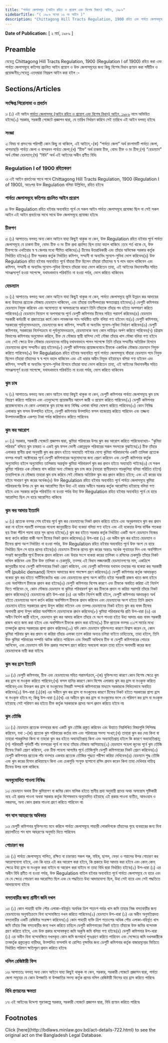 ```yaml
---
title: "পার্বত্য জেলাসমূহ (আইন রহিত ও প্রয়োগ এবং বিশেষ বিধান) আইন, ১৯৮৯"
sidebarTitle: "( ১৯৮৯ সনের ১৬ নং আইন )"
description: "Chittagong Hill Tracts Regulation, 1900 রহিত এবং পার্বত্য জেলাসমূহে কতিপয় প্রচলিত আইনের প্রয়োগ ও উক্ত জেলাসমূহের জন্য কিছু বিশেষ বিধান প্রণয়নকল্পে প্রণীত আইন৷"
---
```


**Date of Publication:** [ ২ মার্চ, ১৯৮৯ ]

## Preamble

যেহেতু Chittagong Hill Tracts Regulation, 1900 (Regulation I of 1900) রহিত করা এবং পার্বত্য জেলাসমূহে কতিপয় প্রচলিত আইন প্রয়োগ ও উক্ত জেলাসমূহের জন্য কিছু বিশেষ বিধান প্রণয়ন করা সমীচীন ও প্রয়োজনীয়;সেহেতু এতদ্‌দ্বারা নিম্নরূপ আইন করা হইল :-

## Sections/Articles

### সংক্ষিপ্ত শিরোনামা ও প্রবর্তন

১৷ (১) এই আইন [পার্বত্য জেলাসমূহ (আইন রহিত ও প্রয়োগ এবং বিশেষ বিধান) আইন, ১৯৮৯](/act-722.html "পার্বত্য জেলাসমূহ (আইন রহিত ও প্রয়োগ এবং বিশেষ বিধান) আইন, ১৯৮৯") নামে অভিহিত হইবে৷(২) সরকার, সরকারী গেজেটে প্রজ্ঞাপন দ্বারা, যে তারিখ নির্ধারণ করিবে সেই তারিখে এই আইন বলবত্ হইবে৷

### সংজ্ঞা

২৷ বিষয় বা প্রসংগের পরিপন্থী কোন কিছু না থাকিলে, এই আইনে,-(ক) “পার্বত্য জেলা” অর্থ রাংগামাটি পার্বত্য জেলা, খাগড়াছড়ি পার্বত্য জেলা ও বান্দরবন পার্বত্য জেলা;(খ) “চীফ” অর্থ চাকমা চীফ, বোমং চীফ ও মং চীফ;(গ) “হেডম্যান” অর্থ মৌজা হেডম্যান;(ঘ) “বিধি” অর্থ এই আইনের অধীন প্রণীত বিধি৷

### Regulation I of 1900 রহিতকরণ

৩৷ এই আইন প্রবর্তনের সাথে সাথে Chittagong Hill Tracts Regulation, 1900 (Regulation I of 1900), অতঃপর উক্ত Regulation বলিয়া উল্লিখিত, রহিত হইবে৷

### পার্বত্য জেলাসমূহে কতিপয় প্রচলিত আইন প্রয়োগ

৪৷ উক্ত Regulation রহিত হইবার অব্যবহিত পূর্বে যে সকল আইন পার্বত্য জেলাসমূহে প্রযোজ্য ছিল না সেই সকল আইন এই আইন প্রবর্তনের সাথে সাথে উক্ত জেলাসমূহে প্রযোজ্য হইবে৷

### চীফগণ

৫৷ (১) আপাততঃ বলবত্ অন্য কোন আইনে যাহা কিছুই থাকুক না কেন, উক্ত Regulation রহিত হইবার পূর্বে পার্বত্য জেলাসমূহে যে চাকমা চীফ, বোমং চীফ ও মং চীফ প্রথা প্রচলিত ছিল তাহা বহাল থাকিবে :তবে শর্ত থাকে যে, উক্ত চীফগণের এখতিয়ার স্ব স্ব জেলার মধ্যে সীমিত থাকিবে৷(২) চীফের উত্তরাধিকারী এবং তাঁহার অভিষেক সরকার কর্তৃক নির্ধারিত হইবে৷(৩) চীফ সরকার কর্তৃক নির্ধারিত কমিশন, সম্মানী বা অন্যবিধ সুযোগ-সুবিধা ভোগ করিবেন৷(৪) উক্ত Regulation রহিত হইবার অব্যবহিত পূর্বে যাঁহারা চীফ ছিলেন তাঁহারা তাঁহাদের স্ব স্ব পদে বহাল থাকিবেন এবং কমিশন, সম্মানী বা অন্যবিধ সুযোগ-সুবিধা হিসাবে তাঁহারা যাহা ভোগ করিতেন তাহা, এই আইনের বিধানাবলীর সহিত সামঞ্জস্যপূর্ণ হওয়া সাপেক্ষে, যথাযথভাবে পরিবর্তিত না হওয়া পর্যন্ত, ভোগ করিতে থাকিবেন৷

### হেডম্যান

৬৷ (১) আপাততঃ বলবত্ অন্য কোন আইনে যাহা কিছুই থাকুক না কেন, পার্বত্য জেলাসমূহে ভূমি উন্নয়ন কর আদায়ের জন্য উহাদের প্রত্যেক মৌজায় হেডম্যান থাকিবেন, এবং তাঁহারা তহশীলদারের ক্ষমতাপ্রাপ্ত হইবেন৷(২) ডেপুটি কমিশনার হেডম্যান নিযুক্ত করিবেন এবং অযোগ্যতা বা অসদাচরণের কারণে তিনি তাঁহাকে তাঁহার পদ হইতে অপসারণ করিতে পারিবেন৷(৩) হেডম্যান নিয়োগ বা অপসারণের পূর্বে ডেপুটি কমিশনার চীফের সহিত পরামর্শ করিবেন৷(৪) হেডম্যান সরকারী কর্মচারী বা প্রজাতন্ত্রের কর্মে কোন লাভজনক পদে অধিষ্ঠিত ব্যক্তি বলিয়া গণ্য হইবেন না৷(৫) ডেপুটি কমিশনার, সরকারের পূর্বানুমোদনক্রমে, হেডম্যানের জন্য কমিশন, সম্মানী বা অন্যবিধ সুযোগ-সুবিধা নির্ধারণ করিবেন৷(৬) ডেপুটি কমিশনার, সরকারের নির্দেশক্রমে বা পূর্বানুমোদনক্রমে, হেডম্যানকে অন্য কোন দায়িত্বও অর্পণ করিতে পারিবেন৷(৭) চট্টগ্রাম বিভাগের কমিশনার অনুমোদন করিলে, চীফ যে মৌজার স্থায়ী বাসিন্দা সেই মৌজা তাঁহার খাস মৌজা বলিয়া গণ্য হইবে এবং সেই ক্ষেত্রে উক্ত মৌজার হেডম্যানের দায়িত্ব যথাযথভাবে পালন সাপেক্ষে তিনি তাঁহার সম্মানীর অতিরিক্ত হিসাবে হেডম্যানের প্রাপ্য সম্মানীও প্রাপ্ত হইবেন৷(৮) ডেপুটি কমিশনার প্রয়োজনবোধে চীফকে একাধিক মৌজার হেডম্যান নিযুক্ত করিতে পারিবেন৷(৯) উক্ত Regulation রহিত হইবার অব্যবহিত পূর্বে পার্বত্য জেলাসমূহে যাঁহারা হেডম্যান পদে নিযুক্ত ছিলেন তাঁহারা তাঁহাদের স্ব স্ব পদে বহাল থাকিবেন এবং এই ধারার অধীন নিযুক্ত হইয়াছেন বলিয়া গণ্য হইবেন এবং কমিশন, সম্মানী বা অন্যবিধ সুযোগ-সুবিধা হিসাবে তাঁহারা যাহা ভোগ করিতেন তাহা, এই আইনের বিধানাবলীর সহিত সামঞ্জস্যপূর্ণ হওয়া সাপেক্ষে, যথাযথভাবে পরিবর্তিত না হওয়া পর্যন্ত, ভোগ করিতে থাকিবেন৷

### ঝুম চাষ

৭৷ (১) আপাততঃ বলবত্ অন্য কোন আইনে যাহা কিছুই থাকুক না কেন, ডেপুটি কমিশনার পার্বত্য জেলাসমূহে ঝুম চাষ নিয়ন্ত্রণ করিতে পারিবেন এবং এতদুদ্দেশ্যে প্রয়োজনীয় আদেশ জারী ও প্রয়োগ করিতে পারিবেন৷(২) ডেপুটি কমিশনার প্রয়োজনবোধে যে কোন এলাকাকে ঝুম চাষের জন্য নিষিদ্ধ এলাকা বলিয়া ঘোষণা করিতে পারিবেন৷(৩) কোন নিষিদ্ধ এলাকায় ঝুম ফসল উত্পাদিত হইলে, ডেপুটি কমিশনার উত্পাদিত ফসল বাজেয়াপ্ত করিতে পারিবেন এবং তজ্জন্য উত্পাদনকারীকে একশত টাকা পর্যন্ত জরিমানাও করিতে পারিবেন৷

### ঝুম কর আরোপ

৮৷ (১) সরকার, সরকারী গেজেটে প্রজ্ঞাপন দ্বারা, ঝুমিয়া পরিবারের উপর ঝুম কর আরোপ করিতে পারিবে৷ব্যাখ্যা৷- “ঝুমিয়া পরিবার” বলিতে ঝুম চাষরত ও একই ঝুম ফসল ভোগী একান্নভূক্ত পরিবারের সকল সদস্যকে বুঝাইবে৷(২) চীফ তাঁহার এলাকার স্থানীয় প্রথা অনুযায়ী ঝুম কর প্রদান হইতে অব্যাহতি পাইবার যোগ্য ঝুমিয়া পরিবারবর্গের একটি তালিকা প্রত্যেক বত্সর পনরই অক্টোবরের পূর্বে ডেপুটি কমিশনারের অনুমোদনের জন্য প্রেরণ করিবেন এবং ডেপুটি কমিশনার কর্তৃক অনুমোদিত হইলে অনুমোদিত তালিকায় অন্তর্ভুক্ত ঝুমিয়া পরিবারবর্গ ঝুম কর প্রদান হইতে অব্যাহতি পাইবে৷(৩) যে সকল ঝুমিয়া পরিবার এক মৌজায় বাস করিয়া অন্য মৌজায় ঝুম চাষ করে (যাহারা স্থানীয়ভাবে পারকুলিয়া বলিয়া পরিচিত হইবে) তাহাদিগকে যে মৌজায় তাহারা ঝুম চাষ করিবে সেই মৌজায় অতিরিক্ত ঝুম কর প্রদান করিতে হইবে; এবং এই করের হার হইবে সাধারণ ঝুম করের অর্ধেক৷(৪) উক্ত Regulation রহিত হইবার অব্যবহিত পূর্বে পার্বত্য জেলাসমূহে ঝুমিয়া পরিবারবর্গের উপর যে ঝুম কর আরোপিত ছিল উহা এই ধারার অধীনে সরকার কর্তৃক আরোপিত হইয়াছে বলিয়া গণ্য হইবে এবং সরকার কর্তৃক পরিবর্তিত না হওয়া পর্যন্ত উহা উক্ত Regulation রহিত হইবার অব্যবহিত পূর্বে যে হারে আরোপিত ছিল সে হারে আরোপিত থাকিবে৷

### ঝুম কর আদায় ইত্যাদি

৯৷ (১) প্রত্যেক বত্সর শেষ হইবার পূর্বে ঝুম কর হেডম্যানের নিকট প্রদান করিতে হইবে এবং অনুরূপভাবে ঝুম কর প্রদান করা না হইলে পরবর্তী বত্সরের পহেলা জানুয়ারীতে উহা বকেয়া বলিয়া গণ্য হইবে এবং এই বকেয়ার উপর বার্ষিক শতকরা ছয় টাকা পঁচিশ পয়সা হারে সুদ প্রদেয় হইবে৷(২) ঝুম কর হইতে সরকার কর্তৃক নির্ধারিত একটি অংশ হেডম্যান নিজের জন্য কর্তন করিয়া বাকী অংশ চীফের নিকট প্রদান করিবেন৷(৩) উপ-ধারা (২) এর অধীন ঝুম কর হইতে হেডম্যান ও চীফের প্রাপ্য অংশ নির্ধারিত না হওয়া পর্যন্ত, উক্ত Regulation রহিত হইবার অব্যবহিত পূর্বে উক্ত অংশ যে হারে নির্ধারিত ছিল সে হারে প্রদেয় হইবে৷(৪) হেডম্যান চীফকে প্রদেয় ঝুম করের অন্ততঃ অর্ধেক পূন্যাহের দিন এবং অবশিষ্টাংশ পনরই জানুয়ারীর পূর্বে চীফকে প্রদান করিবেন এবং উহার সংগে বকেয়া করের তালিকা ও রসিদের চেকমুড়ি তাঁহার নিকট দাখিল করিবেন এবং চীফ উক্ত তালিকা ও চেকমুড়ি, তত্সহ এই বিধান লঙ্ঘনকারী হেডম্যানগণের নাম, একত্রিশে জানুয়ারীর মধ্যে ডেপুটি কমিশনারের নিকট প্রেরণ করিবেন, এবং ডেপুটি কমিশনার যথাযথ তদন্তের পর বকেয়া কর সরকারী দাবী (public demand) হিসাবে আদায়ের জন্য পদক্ষেপ গ্রহণ করিবেন৷(৫) ডেপুটি কমিশনার কর্তৃক আদায়কৃত বকেয়া ঝুম কর হইতে সার্টিফিকেটের খরচ এবং হেডম্যানের প্রাপ্য অংশ কর্তিত হইয়া সরকারী রাজস্ব খাতে জমা হইবে এবং অবশিষ্টাংশ চীফকে প্রদান করা হইবে৷(৬) ডেপুটি কমিশনার বিশেষ কারণে এবং চীফকে অবহিত করিয়া এই নির্দেশ দিতে পারিবেন যে, কোন মৌজার হেডম্যান বা ঝুমিয়া পরিবারবর্গ ঝুম কর চীফকে প্রদান না করিয়া সরাসরি তাঁহার নিকট প্রদান করিবেন৷(৭) হেডম্যানের প্রতি উপ-ধারা (৬) এর অধীন নির্দেশ জারী হইলে, ডেপুটি কমিশনার আদায়কৃত অর্থ হইতে হেডম্যানের অংশ কর্তন করিয়া অবশিষ্টাংশ চীফকে প্রদান করিবেন এবং হেডম্যানের অংশ হইতে তিনি প্রথমে হেডম্যান হইতে সরকারের প্রাপ্য উসুল করিয়া লইবেন এবং তত্পর হেডম্যানের নিকট হইতে ঝুম কর বাবদ চীফের অনাদায়ী প্রাপ্য উসুল করিয়া অবশিষ্টাংশ হেডম্যানকে প্রদান করিবেন৷(৮) ঝুমিয়া পরিবারবর্গের প্রতি উপ-ধারা (৬) এর অধীন নির্দেশ জারী হইলে, হেডম্যান ঝুম কর আদায় করিলে তাঁহার যে অংশ পাওয়া হইত উহা আদায় খরচ বাবদ সরকারী রাজস্ব খাতে জমা করা হইবে এবং অবশিষ্টাংশ চীফকে প্রদান করা হইবে৷(৯) চীফ প্রত্যেক বত্সর ৩১শে মার্চের মধ্যে তত্কর্তৃক প্রদেয় সরকারের প্রাপ্য প্রদান করিবেন৷(১০) যদি কোন হেডম্যান যুক্তিসংগত কারণে বিশ্বাস করেন যে, কোন ঝুমিয়া পরিবার ঝুম কর প্রদান না করিয়া তাঁহার এলাকা ত্যাগ করিয়া অন্যত্র চলিয়া যাইতে চাহিতেছে, তাহা হইলে, তিনি উক্ত ঝুমিয়া পরিবারের সম্পত্তি আটক করিতে পারিবেন এবং বিষয়টি অবিলম্বে চীফ বা ডেপুটি কমিশনারের গোচরে আনিবেন, এবং হেডম্যান যদি উক্ত প্রকার পদক্ষেপ গ্রহণ করিতে অবহেলা করেন তাহা হইলে অনাদায়ী করের জন্য হেডম্যানকে দায়ী করা যাইবে৷

### ঝুম কর হ্রাস ইত্যাদি

১০৷ (১) ডেপুটি কমিশনার, চীফ এবং হেডম্যানের সহিত পরামর্শক্রমে,-(ক) যুক্তিসংগত কারণে কোন বিশেষ ক্ষেত্রে ঝুম কর হ্রাস বা মওকুফ করিতে পারিবেন;(খ) ফসল হানির কারণে কোন বিশেষ এলাকায় ঝুম কর হ্রাস বা মওকুফ করিতে পারিবেন;এবং উক্তরূপ কর হ্রাস বা মওকুফের বিষয়টি সম্পর্কে কমিশনারের মাধ্যমে সরকারকে লিখিতভাবে অবহিত করিবেন৷(২) উপ-ধারা (১)(ক) এর অধীনে ঝুম কর হ্রাস বা মওকুফের কারণে চীফের নিকট হইতে সরকারের প্রাপ্য হ্রাস বা মওকুফ হইবে না; কিন্তু উপ-ধারা (১)(খ) এর অধীনে ঝুম কর হ্রাস বা মওকুফের ফলে যে পরিমাণ কর হ্রাস বা মওকুফ হইয়াছে সেই পরিমাণ কর হইতে চীফ কর্তৃক সরকারকে প্রদেয় অংশ প্রদান করিতে হইবে না৷

### ঝুম তৌজি

১১৷ (১) হেডম্যান প্রত্যেক বত্সরের জন্য একটি ঝুম তৌজি প্রস্তুত করিবেন এবং উহাতে নিম্নলিখিত বিষয়গুলি লিপিবদ্ধ করিবেন, যথা :-(ক) প্রত্যেক ঝুম পরিবারের কর্তার নাম এবং পরিবারের সদস্য সংখ্যা;(খ) তাহারা ঝুম কর দেয় কিনা বা তাহারা পারকুলিয়া কিনা বা তাহারা ঝুম কর হইতে অব্যাহতিপ্রাপ্ত কিনা এবং অব্যাহতিপ্রাপ্ত হইলে কি কারণে অব্যাহতিপ্রাপ্ত;(গ) পরিবারটি পূর্ববর্তী পাঁচ বত্সরের পূর্বে না মধ্যে তাঁহার মৌজায় আসিয়াছে৷(২) হেডম্যান পহেলা জুনের পূর্বে ঝুম তৌজি চীফের নিকট প্রেরণ করিবেন, এবং চীফ পহেলা আগষ্টের পূর্বে তৌজিগুলি ডেপুটি কমিশনারের নিকট প্রেরণ করিবেন৷(৩) ডেপুটি কমিশনার প্রত্যেক পাঁচ বত্সরে একবার প্রত্যেক তৌজির শুদ্ধতা পরীক্ষা করিয়া দেখিবেন৷(৪) হেডম্যান শুদ্ধ তৌজি এবং ঝুম করের হিসাব রাখিয়াছেন কিনা এবং চেকমুড়ি সংযুক্ত ছাপানো রসিদ প্রদান করেন কিনা তাহা দেখিবার দায়িত্ব চীফের উপর ন্যস্ত থাকিবে৷

### অননুমোদিত পাওনা নিষিদ্ধ

১২৷ হেডম্যান অথবা চীফ ঝুমিয়াগণ বা জমির কোন মালিক হইতে স্থানীয় প্রথা অনুযায়ী প্রদেয় অথচ অসন্তোষ সৃষ্টিকারী নহে এই প্রকার পাওনা অথবা সরকার কর্তৃক বিশেষভাবে অনুমোদিত হইয়াছে এই প্রকার পাওনা ব্যতীত, আবওয়াব ও নজরসহ, অন্য কোন প্রকার পাওনা গ্রহণ করিতে পারিবেন না৷

### শন ঘাস আহরণের অধিকার

১৩৷ ডেপুটি কমিশনার যুক্তিসংগত মনে করিলে পার্বত্য জেলাসমূহে পাহাড়ী লোকদিগকে তাঁহাদের গৃহে ব্যবহারের জন্য বিনা রয়্যালটিতে শন ঘাস আহরণের অনুমতি দিতে পারিবেন৷

### গোচারণ কর

১৪৷ (১) পার্বত্য জেলাসমূহে পালিত, রক্ষিত বা চারণরত সকল গরু, মহিষ, ছাগল, ভেড়া ও গয়ালের উপর গোচারণ কর আরোপযোগ্য হইবে, এবং কি হারে এই কর আরোপ করা হইবে, কি প্রকারে উহা আদায় করা হইবে এবং কোন্‌ কোন্‌ ক্ষেত্রে উহা হ্রাস বা মওকুফ করা যাইবে বা আরোপ করা যাইবে না তাহা বিধি দ্বারা নির্ধারিত হইবে৷(২) উপ-ধারা (১) এর অধীন বিধি প্রণীত না হওয়া পর্যন্ত, উক্ত Regulation বাতিল হইবার অব্যবহিত পূর্বে পার্বত্য জেলাসমূহে যে হারে এবং যে যে ক্ষেত্রে গোচারণ কর আরোপিত ছিল এবং যে পদ্ধতিতে উহা আদায়যোগ্য ছিল, উহা সেই হারে এবং সেই পদ্ধতিতে আদায়যোগ্য হইবে৷

### বসতবাড়ীর জন্য গ্রামীণ জমি দখল

১৫৷ (১) কোন পাহাড়ী ব্যক্তি পৌর এলাকা-বহির্ভূত অনধিক ত্রিশ শতাংশ পর্যন্ত খাস জমি তাহার নিজ বসতবাড়ীর জন্য হেডম্যানের অনুমতিক্রমে বিনা বন্দোবস্তিতে দখল করিতে পারিবেন৷(২) হেডম্যান উপ-ধারা (১) এর অধীন অনুমতিপ্রদত্ত বসতবাড়ীর একটি রেজিষ্টার সংরক্ষণ করিবেন৷(৩) কোন পাহাড়ী ব্যক্তি ত্রিশ শতাংশের অধিক পৌর এলাকা-বহির্ভূত খাস জমি তাঁহার নিজ বসতবাড়ীর জন্য দখল করিতে চাহিলে ডেপুটি কমিশনারের নিকট হইতে তাঁহাকে উক্ত জমির বন্দোবস্ত গ্রহণ করিতে হইবে, এবং উক্ত প্রকার বন্দোবস্তকৃত জমি অকৃষি জমি বলিয়া গণ্য হইবে৷(৪) ডেপুটি কমিশনার উপ-ধারা (১) এর অধীন বিনা বন্দোবস্তিতে দখলকৃত কোন জমি জনস্বার্থে পুনঃগ্রহণ করিতে পারিবেন এবং সেক্ষেত্রে জমি দখলকারীকে তত্কর্তৃক প্রস্তুতকৃত বাড়ীঘর, উত্পাদিত ফসলাদি বা রোপিত বৃক্ষাদির জন্য ডেপুটি কমিশনার কর্তৃক বাজারমূল্যের ভিত্তিতে নির্ধারিত পরিমাণ ক্ষতিপূরণ প্রদান করিতে হইবে৷

### দলিল রেজিষ্টারী ফিস

১৬৷ আপাততঃ বলবত্ অন্য কোন আইনে যাহা কিছুই থাকুক না কেন, সরকার, সরকারী গেজেটে প্রজ্ঞাপন দ্বারা, পার্বত্য জেলা সমূহের যে কোন উপজাতি বা উপজাতির সদস্য কর্তৃক প্রদেয় দলিল রেজিষ্টারী ফিসের হার হ্রাস করিতে পারিবে৷

### বিধি প্রণয়নের ক্ষমতা

১৭৷ এই আইনের উদ্দেশ্য পূরণকল্পে সরকার, সরকারী গেজেটে প্রজ্ঞাপন দ্বারা, বিধি প্রণয়ন করিতে পারিবে৷

## Footnotes

<Note>
  Click [here](http://bdlaws.minlaw.gov.bd/act-details-722.html) to see the original act on the Bangladesh Legal Database.
</Note>
